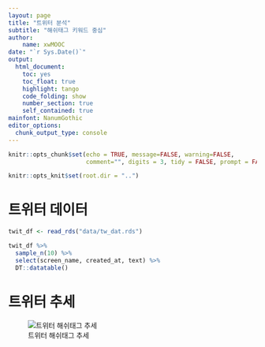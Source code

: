 ```yaml
---
layout: page
title: "트위터 분석"
subtitle: "해쉬태그 키워드 중심"
author:
    name: xwMOOC
date: "`r Sys.Date()`"
output:
  html_document: 
    toc: yes
    toc_float: true
    highlight: tango
    code_folding: show
    number_section: true
    self_contained: true
mainfont: NanumGothic
editor_options: 
  chunk_output_type: console
---
```



```r
knitr::opts_chunk$set(echo = TRUE, message=FALSE, warning=FALSE,
                      comment="", digits = 3, tidy = FALSE, prompt = FALSE, fig.align = 'center')

knitr::opts_knit$set(root.dir = "..")
```

# 트위터 데이터 {#twitter-data}

```r
twit_df <- read_rds("data/tw_dat.rds")

twit_df %>% 
  sample_n(10) %>% 
  select(screen_name, created_at, text) %>% 
  DT::datatable()
```


# 트위터 추세 {#twitter-trends}

![트위터 해쉬태그 추세](../processed/twit_trend.png)


